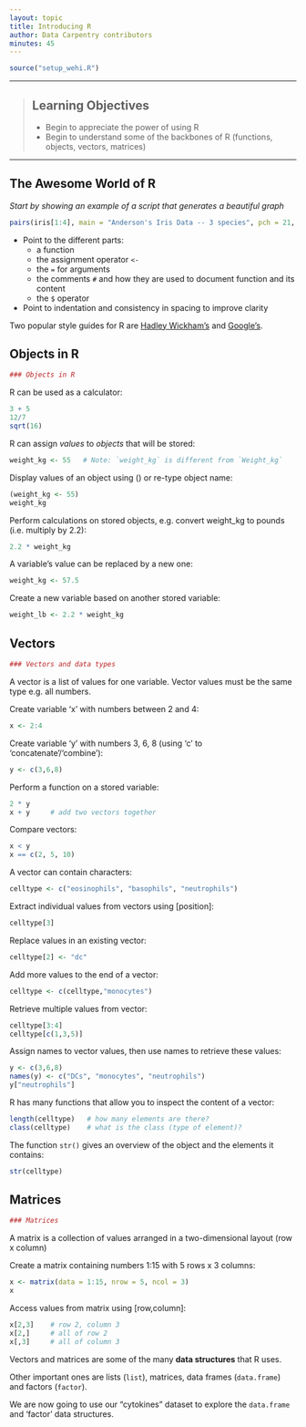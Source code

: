 ```yaml
---
layout: topic
title: Introducing R
author: Data Carpentry contributors
minutes: 45
---
```



```r
source("setup_wehi.R")
```

------------

> ## Learning Objectives
>
> * Begin to appreciate the power of using R 
> * Begin to understand some of the backbones of R (functions, objects, vectors, matrices)

------------

## The Awesome World of R

_Start by showing an example of a script that generates a beautiful graph_

```r
pairs(iris[1:4], main = "Anderson's Iris Data -- 3 species", pch = 21, bg = c("red", "green3", "blue")[unclass(iris$Species)])
```

* Point to the different parts:
  - a function
  - the assignment operator `<-`
  - the `=` for arguments
  - the comments `#` and how they are used to document function and its content
  - the `$` operator
* Point to indentation and consistency in spacing to improve clarity

Two popular style guides for R are [Hadley Wickham's](http://adv-r.had.co.nz/Style.html) and
[Google's](https://google-styleguide.googlecode.com/svn/trunk/Rguide.xml).


## Objects in R

```r
### Objects in R

```

R can be used as a calculator:

```r
3 + 5
12/7
sqrt(16)
```

R can assign _values_ to _objects_ that will be stored:

```r
weight_kg <- 55   # Note: `weight_kg` is different from `Weight_kg`
```

Display values of an object using () or re-type object name:

```r
(weight_kg <- 55)
weight_kg
```

Perform calculations on stored objects, e.g. convert weight_kg to pounds (i.e. multiply by 2.2):

```r
2.2 * weight_kg
```

A variable's value can be replaced by a new one:

```r
weight_kg <- 57.5
```

Create a new variable based on another stored variable:

```r
weight_lb <- 2.2 * weight_kg
```

## Vectors

```r
### Vectors and data types

```

A vector is a list of values for one variable. Vector values must be the same type e.g. all numbers. 

Create variable 'x' with numbers between 2 and 4:

```r
x <- 2:4         
```

Create variable 'y' with numbers 3, 6, 8 (using 'c' to 'concatenate'/'combine'):

```r
y <- c(3,6,8)     
```

Perform a function on a stored variable:

```r
2 * y     
x + y     # add two vectors together
```

Compare vectors:

```r
x < y
x == c(2, 5, 10)
```

A vector can contain characters:

```r
celltype <- c("eosinophils", "basophils", "neutrophils")
```

Extract individual values from vectors using [position]:

```r
celltype[3]
```

Replace values in an existing vector:

```r
celltype[2] <- "dc"
```

Add more values to the end of a vector:

```r
celltype <- c(celltype,"monocytes")
```

Retrieve multiple values from vector:

```r
celltype[3:4]
celltype[c(1,3,5)]
```

Assign names to vector values, then use names to retrieve these values:

```r
y <- c(3,6,8) 
names(y) <- c("DCs", "monocytes", "neutrophils")
y["neutrophils"]
```


R has many functions that allow you to inspect the content of a vector:

```r
length(celltype)   # how many elements are there?
class(celltype)    # what is the class (type of element)?
```

The function `str()` gives an overview of the object and the elements it
contains:

```r
str(celltype)
```

## Matrices

```r
### Matrices

```

A matrix is a collection of values arranged in a two-dimensional layout (row x column) 

Create a matrix containing numbers 1:15 with 5 rows x 3 columns:

```r
x <- matrix(data = 1:15, nrow = 5, ncol = 3)
x
```

Access values from matrix using [row,column]:

```r
x[2,3]    # row 2, column 3
x[2,]     # all of row 2
x[,3]     # all of column 3
```

Vectors and matrices are some of the many **data structures** that R uses. 

Other important ones are lists (`list`), matrices, data frames (`data.frame`) and factors (`factor`).

We are now going to use our "cytokines" dataset to explore the `data.frame` and 'factor' data structures.
